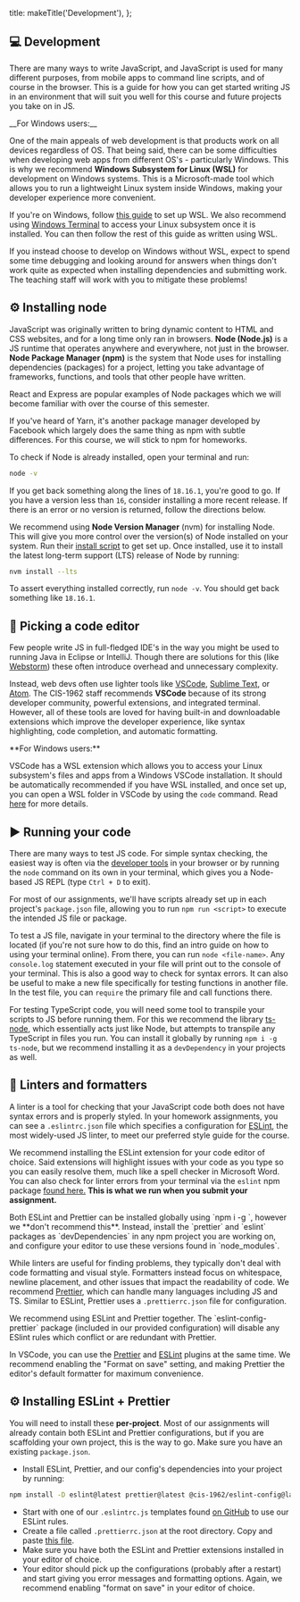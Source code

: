 
  title: makeTitle('Development'),
};

## 💻 Development

There are many ways to write JavaScript, and JavaScript is used for many different purposes, from mobile apps to command line scripts, and of course in the browser. This is a guide for how you can get started writing JS in an environment that will suit you well for this course and future projects you take on in JS.

<Alert mdx type="warning">
__For Windows users:__

One of the main appeals of web development is that products work on all devices regardless of OS. That being said, there can be some difficulties when developing web apps from different OS's - particularly Windows. This is why we recommend **Windows Subsystem for Linux (WSL)** for development on Windows systems. This is a Microsoft-made tool which allows you to run a lightweight Linux system inside Windows, making your developer experience more convenient.

</Alert>

If you're on Windows, follow [this guide](https://learn.microsoft.com/en-us/windows/wsl/install) to set up WSL. We also recommend using [Windows Terminal](https://apps.microsoft.com/store/detail/windows-terminal/9N0DX20HK701) to access your Linux subsystem once it is installed. You can then follow the rest of this guide as written using WSL.

<Alert mdx type="danger">
  If you instead choose to develop on Windows without WSL, expect to spend some
  time debugging and looking around for answers when things don't work quite as
  expected when installing dependencies and submitting work. The teaching staff
  will work with you to mitigate these problems!
</Alert>

## ⚙️ Installing node

JavaScript was originally written to bring dynamic content to HTML and CSS websites, and for a long time only ran in browsers. **Node (Node.js)** is a JS runtime that operates anywhere and everywhere, not just in the browser. **Node Package Manager (npm)** is the system that Node uses for installing dependencies (packages) for a project, letting you take advantage of frameworks, functions, and tools that other people have written.

React and Express are popular examples of Node packages which we will become familiar with over the course of this semester.

If you've heard of Yarn, it's another package manager developed by Facebook which largely does the same thing as npm with subtle differences. For this course, we will stick to npm for homeworks.

To check if Node is already installed, open your terminal and run:

```sh
node -v
```

If you get back something along the lines of `18.16.1`, you're good to go. If you have a version less than `16`, consider installing a more recent release. If there is an error or no version is returned, follow the directions below.

We recommend using **Node Version Manager** (nvm) for installing Node. This will give you more control over the version(s) of Node installed on your system. Run their [install script](https://github.com/nvm-sh/nvm#install--update-script) to get set up. Once installed, use it to install the latest long-term support (LTS) release of Node by running:

```sh
nvm install --lts
```

To assert everything installed correctly, run `node -v`. You should get back something like `18.16.1`.

## 📝 Picking a code editor

Few people write JS in full-fledged IDE's in the way you might be used to running Java in Eclipse or IntelliJ. Though there are solutions for this (like [Webstorm](https://www.jetbrains.com/webstorm/)) these often introduce overhead and unnecessary complexity.

Instead, web devs often use lighter tools like [VSCode](https://code.visualstudio.com), [Sublime Text](https://www.sublimetext.com), or [Atom](https://atom.io). The CIS-1962 staff recommends **VSCode** because of its strong developer community, powerful extensions, and integrated terminal. However, all of these tools are loved for having built-in and downloadable extensions which improve the developer experience, like syntax highlighting, code completion, and automatic formatting.

<Alert mdx>
**For Windows users:**

VSCode has a WSL extension which allows you to access your Linux subsystem's files and apps from a Windows VSCode installation. It should be automatically recommended if you have WSL installed, and once set up, you can open a WSL folder in VSCode by using the `code` command. Read [here](https://code.visualstudio.com/docs/remote/wsl) for more details.

</Alert>

## ▶️ Running your code

There are many ways to test JS code. For simple syntax checking, the easiest way is often via the [developer tools](https://developers.google.com/web/tools/chrome-devtools/) in your browser or by running the `node` command on its own in your terminal, which gives you a Node-based JS REPL (type `Ctrl + D` to exit).

For most of our assignments, we'll have scripts already set up in each project's `package.json` file, allowing you to run `npm run <script>` to execute the intended JS file or package.

To test a JS file, navigate in your terminal to the directory where the file is located (if you're not sure how to do this, find an intro guide on how to using your terminal online). From there, you can run `node <file-name>`. Any `console.log` statement executed in your file will print out to the console of your terminal. This is also a good way to check for syntax errors. It can also be useful to make a new file specifically for testing functions in another file. In the test file, you can `require` the primary file and call functions there.

For testing TypeScript code, you will need some tool to transpile your scripts to JS before running them. For this we recommend the library [ts-node](https://www.npmjs.com/package/ts-node), which essentially acts just like Node, but attempts to transpile any TypeScript in files you run. You can install it globally by running `npm i -g ts-node`, but we recommend installing it as a `devDependency` in your projects as well.

## 💅 Linters and formatters

A linter is a tool for checking that your JavaScript code both does not have syntax errors and is properly styled. In your homework assignments, you can see a `.eslintrc.json` file which specifies a configuration for [ESLint](https://eslint.org), the most widely-used JS linter, to meet our preferred style guide for the course.

We recommend installing the ESLint extension for your code editor of choice. Said extensions will highlight issues with your code as you type so you can easily resolve them, much like a spell checker in Microsoft Word. You can also check for linter errors from your terminal via the `eslint` npm package [found here.](https://eslint.org/docs/user-guide/command-line-interface) **This is what we run when you submit your assignment.**

<Alert type="warning">
  Both ESLint and Prettier can be installed globally using `npm i -g <package-name>`, however we **don't recommend this**. Instead, install the `prettier` and `eslint` packages as `devDependencies` in any npm project you are working on, and configure your editor to use these versions found in `node_modules`.
</Alert>

While linters are useful for finding problems, they typically don't deal with code formatting and visual style. Formatters instead focus on whitespace, newline placement, and other issues that impact the readability of code. We recommend [Prettier](https://prettier.io/), which can handle many languages including JS and TS. Similar to ESLint, Prettier uses a `.prettierrc.json` file for configuration.

<Alert type="info" mdx>
  We recommend using ESLint and Prettier together. The `eslint-config-prettier` package (included in our provided configuration) will disable any ESlint rules which conflict or are redundant with Prettier.
  
  In VSCode, you can use the [Prettier](https://marketplace.visualstudio.com/items?itemName=esbenp.prettier-vscode) and [ESLint](https://marketplace.visualstudio.com/items?itemName=dbaeumer.vscode-eslint) plugins at the same time. We recommend enabling the "Format on save" setting, and making Prettier the editor's default formatter for maximum convenience.

</Alert>

## ⚙️ Installing ESLint + Prettier

You will need to install these **per-project**. Most of our assignments will already contain both ESLint and Prettier configurations, but if you are scaffolding your own project, this is the way to go. Make sure you have an existing `package.json`.

- Install ESLint, Prettier, and our config's dependencies into your project by running:

```sh
npm install -D eslint@latest prettier@latest @cis-1962/eslint-config@latest
```

- Start with one of our `.eslintrc.js` templates found [on GitHub](https://github.com/cis-1962/eslint-config) to use our ESLint rules.
- Create a file called `.prettierrc.json` at the root directory. Copy and paste [this file](/reference/prettier-config.json).
- Make sure you have both the ESLint and Prettier extensions installed in your editor of choice.
- Your editor should pick up the configurations (probably after a restart) and start giving you error messages and formatting options. Again, we recommend enabling "format on save" in your editor of choice.
